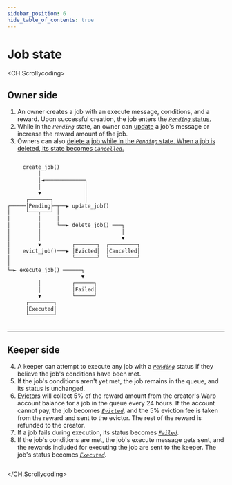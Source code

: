 ```yaml
---
sidebar_position: 6
hide_table_of_contents: true
---
```


# Job state

<CH.Scrollycoding>

## Owner side

1. An owner creates a job with an execute message, conditions, and a reward. Upon successful creation, the job enters the [_`Pending`_ status.](focus://2)
2. While in the _`Pending`_ state, an owner can [update](focus://7:9) a job's message or increase the reward amount of the job.
3. Owners can also [delete a job while in the _`Pending`_ state. When a job is deleted, its state becomes _`Cancelled`_.](focus://10[17:39],11[17:39],12[38:39],13[38:39],14[33:44],15[33:44],16[33:44])

```rust Job-Status

     create_job()
          │
          │◄─────────────┐
          │              │
          ▼              │
      ┌───────┐          │
┌─────│Pending├─┬──► update_job()
│     └───┬───┘ │
│         │     │
│         │     └──► delete_job() ───┐
│         │                          │
│         │                          ▼
│         ▼          ┌───────┐  ┌─────────┐
│    evict_job()───► │Evicted│  │Cancelled│
│                    └───────┘  └─────────┘
│          
└─► execute_job() ──────┐
                        ▼
          │          ┌──────┐
          │          │Failed│
          ▼          └──────┘
      ┌────────┐
      │Executed│
      └────────┘
                            
```

---

## Keeper side


4. A keeper can attempt to execute any job with a [_`Pending`_](focus://7:9) status if they believe the job's conditions have been met. 
5. If the job's conditions aren't yet met, the job remains in the queue, and its status is unchanged. 
6. [Evictors](./overview.mdx#eviction) will collect 5% of the reward amount from the creator's Warp account balance for a job in the queue every 24 hours. If the account cannot pay, the job becomes [_`Evicted`_](focus://14[22:31],15[6:31],16[22:31]), and the 5% eviction fee is taken from the reward and sent to the evictor. The rest of the reward is refunded to the creator. 
7. If a job fails during execution, its status becomes [_`Failed`_](focus://20[22:30],21[22:30],22[22:30]). 
8. If the job's conditions are met, the job's execute message gets sent, and the rewards included for executing the job are sent to the keeper. The job's status becomes [_`Executed`_](focus://23[7:17],24[7:17],25[7:17]). 

```rust Job-Status

```
</CH.Scrollycoding>


